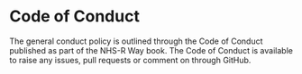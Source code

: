 # Code of Conduct

The general conduct policy is outlined through the Code of Conduct published as part of the NHS-R Way book. The Code of Conduct is available to raise any issues, pull requests or comment on through GitHub.